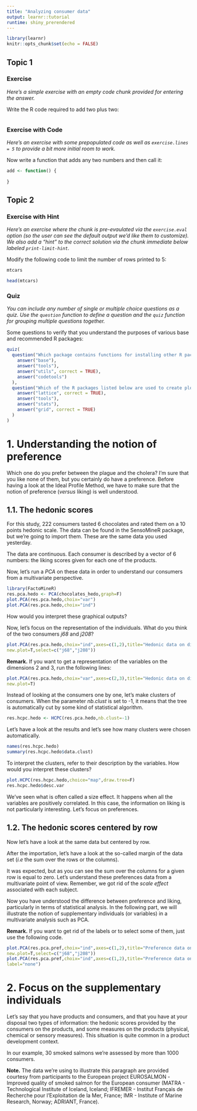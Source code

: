 ```yaml
---
title: "Analyzing consumer data"
output: learnr::tutorial
runtime: shiny_prerendered
---
```


```r
library(learnr)
knitr::opts_chunk$set(echo = FALSE)
```


## Topic 1

### Exercise 

*Here's a simple exercise with an empty code chunk provided for entering the answer.*

Write the R code required to add two plus two:

```r

```

### Exercise with Code

*Here's an exercise with some prepopulated code as well as `exercise.lines = 5` to provide a bit more initial room to work.*

Now write a function that adds any two numbers and then call it:

```r
add <- function() {
  
}
```

## Topic 2

### Exercise with Hint

*Here's an exercise where the chunk is pre-evaulated via the `exercise.eval` option (so the user can see the default output we'd like them to customize). We also add a "hint" to the correct solution via the chunk immediate below labeled `print-limit-hint`.*

Modify the following code to limit the number of rows printed to 5:

```r
mtcars
```

```r
head(mtcars)
```

### Quiz

*You can include any number of single or multiple choice questions as a quiz. Use the `question` function to define a question and the `quiz` function for grouping multiple questions together.*

Some questions to verify that you understand the purposes of various base and recommended R packages:

```r
quiz(
  question("Which package contains functions for installing other R packages?",
    answer("base"),
    answer("tools"),
    answer("utils", correct = TRUE),
    answer("codetools")
  ),
  question("Which of the R packages listed below are used to create plots?",
    answer("lattice", correct = TRUE),
    answer("tools"),
    answer("stats"),
    answer("grid", correct = TRUE)
  )
)
```

# 1. Understanding the notion of preference

Which one do you prefer between the plague and the cholera?
I'm sure that you like none of them, but you certainly do have a preference. Before having a look at the Ideal Profile Method, we have to make sure that the notion of preference (*versus* liking) is well understood.

## 1.1. The hedonic scores

For this study, 222 consumers tasted 6 chocolates and rated them on a 10 points hedonic scale. The data can be found in the SensoMineR package, but we're going to import them. These are the same data you used yesterday.


The data are continuous. Each consumer is described by a vector of 6 numbers: the liking scores given for each one of the products.

Now, let's run a *PCA* on these data in order to understand our consumers from a multivariate perspective.

```r
library(FactoMineR)
res.pca.hedo <- PCA(chocolates_hedo,graph=F)
plot.PCA(res.pca.hedo,choix="var")
plot.PCA(res.pca.hedo,choix="ind")
```

How would you interpret these graphical outputs?

Now, let's focus on the representation of the individuals. What do you think of the two consumers *j68* and *j208*?

```r
plot.PCA(res.pca.hedo,choix="ind",axes=c(1,2),title="Hedonic data on dim. 1 & 2",
new.plot=T,select=c("j68","j208"))
```

**Remark.** If you want to get a representation of the variables on the dimensions 2 and 3, run the following lines: 

```r
plot.PCA(res.pca.hedo,choix="var",axes=c(2,3),title="Hedonic data on dim. 2 & 3",
new.plot=T)
```


Instead of looking at the consumers one by one, let's make clusters of consumers. When the parameter *nb.clust* is set to -1, it means that the tree is automatically cut by some kind of statistical algorithm.

```r
res.hcpc.hedo <- HCPC(res.pca.hedo,nb.clust=-1)
```

Let's have a look at the results and let's see how many clusters were chosen automatically. 

```r
names(res.hcpc.hedo)
summary(res.hcpc.hedo$data.clust)
```

To interpret the clusters, refer to their description by the variables. How would you interpret these clusters?

```r
plot.HCPC(res.hcpc.hedo,choice="map",draw.tree=F)
res.hcpc.hedo$desc.var
```

We've seen what is often called a size effect. It happens when all the variables are positively correlated. In this case, the information on liking is not particularly interesting. Let's focus on preferences.

## 1.2. The hedonic scores centered by row

Now let's have a look at the same data but centered by row.

After the importation, let's have a look at the so-called margin of the data set (*i.e* the sum over the rows or the columns).

It was expected, but as you can see the sum over the columns for a given row is equal to zero. Let's understand these preferences data from a multivariate point of view. Remember, we got rid of the *scale effect* associated with each subject.

Now you have understood the difference between preference and liking, particularly in terms of statistical analysis. In the following part, we will illustrate the notion of supplementary individuals (or variables) in a multivariate analysis such as PCA.

**Remark.** If you want to get rid of the labels or to select some of them, just use the following code.

```r
plot.PCA(res.pca.pref,choix="ind",axes=c(1,2),title="Preference data on dim. 1 & 2",
new.plot=T,select=c("j68","j208"))
plot.PCA(res.pca.pref,choix="ind",axes=c(1,2),title="Preference data on dim. 1 & 2",
label="none")
```

# 2. Focus on the supplementary individuals

Let's say that you have products and consumers, and that you have at your disposal two types of information: the hedonic scores provided by the consumers on the products, and some measures on the products (physical, chemical or sensory measures). This situation is quite common in a product development context.

In our example, 30 smoked salmons we're assessed by more than 1000 consumers.

**Note.** The data we're using to illustrate this paragraph are provided courtesy from participants to the European project EUROSALMON -Improved quality of smoked salmon for the European consumer (MATRA - Technological Institute of Iceland, Iceland; IFREMER - Institut Français de Recherche pour l’Exploitation de la Mer, France; IMR - Institute of Marine Research, Norway; ADRIANT, France).

